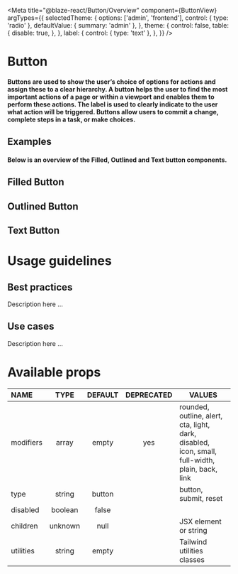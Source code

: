 
<Meta
  title="@blaze-react/Button/Overview"
  component={ButtonView}
  argTypes={{
    selectedTheme: {
      options: ['admin', 'frontend'],
      control: { type: 'radio' },
      defaultValue: { summary: 'admin' },
    },
    theme: {
      control: false,
      table: {
        disable: true,
      },
    },
    label: {
      control: { type: 'text' },
    },
  }}
/>

# Button

#### Buttons are used to show the user’s choice of options for actions and assign these to a clear hierarchy. A button helps the user to find the most important actions of a page or within a viewport and enables them to perform these actions. The label is used to clearly indicate to the user what action will be triggered. Buttons allow users to commit a change, complete steps in a task, or make choices.

## Examples

#### Below is an overview of the Filled, Outlined and Text button components.

## Filled Button

<Canvas>
  <Story id="blaze-react-button-all-stories-filled--filled" />
</Canvas>

## Outlined Button

<Canvas>
  <Story id="blaze-react-button-all-stories-outlined--outlined" />
</Canvas>

## Text Button

<Canvas>
  <Story id="blaze-react-button-all-stories-text--no-icon" />
</Canvas>

# Usage guidelines

## Best practices

Description here ...

## Use cases

Description here ...

# Available props

| NAME      |  TYPE   | DEFAULT | DEPRECATED | VALUES                                                                                          |
| :-------- | :-----: | :-----: | :--------: | ----------------------------------------------------------------------------------------------- |
| modifiers |  array  |  empty  |    yes     | rounded, outline, alert, cta, light, dark, disabled, icon, small, full-width, plain, back, link |
| type      | string  | button  |            | button, submit, reset                                                                           |
| disabled  | boolean |  false  |            |                                                                                                 |
| children  | unknown |  null   |            | JSX element or string                                                                           |
| utilities | string  |  empty  |            | Tailwind utilities classes                                                                      |
